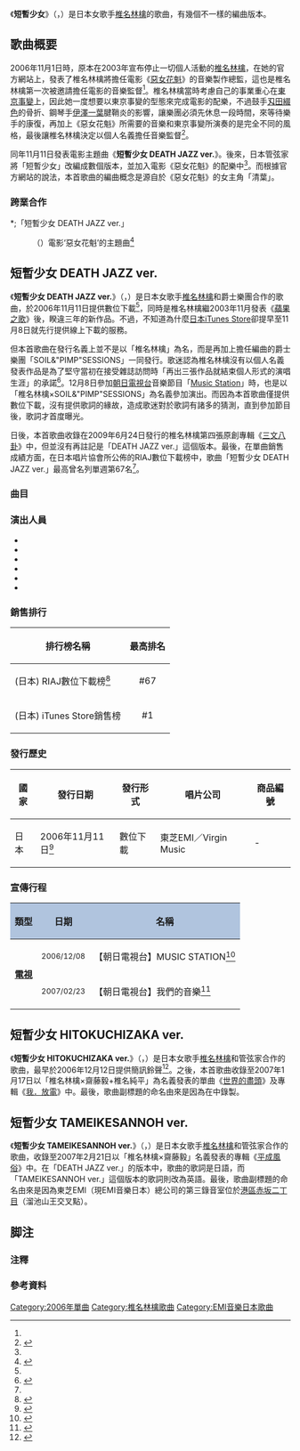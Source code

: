 {{Infobox Single 
| Name           = 短暫少女
| Cover          = Shiina01-11.jpg
| Caption        = 
| Artist         = [[椎名林檎|椎名林檎]]×{{link-ja|SOIL&"PIMP"SESSIONS|SOIL&"PIMP"SESSIONS}}
| from Album     = [[三文八卦|三文八卦]]
| A-side         = 
| B-side         = 
| Released       = {{flagicon|JPN}}2006年11月11日
| Format         = 數位下載
| Recorded       = 2006年
| Genre          = [[J-POP|J-POP]]
| Length         = 2:31
| Label          = [[EMI音樂_(日本)|東芝EMI]]／[[維京唱片|Virgin Music]]
| Writer         = 椎名林檎
| Producer       = 
| Certification  = 
| Chart position = 
*週榜最高第1位（[[iTunes_Store|iTunes Store]]）
*2006年11月榜第67位（RIAJ數位下載榜）
| Last single    = 
| This single    = '''短暫少女'''<br />（2006年）
| Next single    = [[殺手千鈞一髮|殺手千鈞一髮]]<br />（2013年）
{{Extra chronology 2
  | Artist       = [[椎名林檎|椎名林檎]]單曲
  | Type         = single
  | Last single  = [[蘋果之歌|蘋果之歌]]<br />（2003年）
  | This single  = '''短暫少女'''<br />（2006年）
  | Next single  = [[世界的盡頭_(單曲)|世界的盡頭]]<br />（2007年）
  }}
{{Extra chronology 2
  | Artist         = [[椎名林檎|椎名林檎]]數位下載單曲
  | Type           = single
  | Last single    = 
  | This single    = '''短暫少女'''<br />（2006年）
  | Next single    = [[Between_Today_and_Tomorrow|Between Today and Tomorrow]]<br />（2012年）
  }}
| Misc           = 
}}

《'''短暫少女'''》（{{lang|ja|カリソメ乙女}}，{{lang|en|''Karisome Otome／"Temporary" virgin ''}}）是日本女歌手[[椎名林檎|椎名林檎]]的歌曲，有幾個不一樣的編曲版本。

== 歌曲概要 ==
2006年11月1日時，原本在2003年宣布停止一切個人活動的[[椎名林檎|椎名林檎]]，在她的官方網站上，發表了椎名林檎將擔任電影《[[惡女花魁|惡女花魁]]》的音樂製作總監，這也是椎名林檎第一次被邀請擔任電影的音樂監督<ref name="KarisomeOtomeMOVIESONG" />。椎名林檎當時考慮自己的事業重心在[[東京事變|東京事變]]上，因此她一度想要以東京事變的型態來完成電影的配樂，不過鼓手[[刄田綴色|刄田綴色]]的骨折、鋼琴手[[伊澤一葉|伊澤一葉]]腱鞘炎的影響，讓樂團必須先休息一段時間，來等待樂手的康復，再加上《惡女花魁》所需要的音樂和東京事變所演奏的是完全不同的風格，最後讓椎名林檎決定以個人名義擔任音樂監督<ref>{{cite web|title=『ROCKIN'ON JAPAN』2007年1月号 |publisher=ROCKIN'ON JAPAN |language=ja}}</ref>。

同年11月11日發表電影主題曲《'''短暫少女 DEATH JAZZ ver.'''》。後來，日本管弦家{{link-ja|齋藤毅 (音樂家)|斎藤ネコ|齋藤毅}}將「短暫少女」改編成數個版本，並加入電影《惡女花魁》的配樂中<ref name="KarisomeOtomeMOVIESONG" />。而根據官方網站的說法，本首歌曲的編曲概念是源自於《惡女花魁》的女主角「清葉」。

=== 跨業合作 ===
*;「短暫少女 DEATH JAZZ ver.」
:（{{link-ja|Asmik Ace|アスミック・エース}}）電影‘惡女花魁’的主題曲<ref name="KarisomeOtomeMOVIESONG">{{cite web|url=http://www.vibe-net.com/news/?news=0028943 |title=椎名林檎　初の映画音楽監督に就任！ |publisher=vibe-net |language=ja |deadurl=yes |archiveurl=https://web.archive.org/web/20160126124955/http://www.vibe-net.com/news/?news=0028943 |archivedate=2016-01-26 }}</ref>

== 短暫少女 DEATH JAZZ ver. ==
《'''短暫少女 DEATH JAZZ ver.'''》（{{lang|ja|カリソメ乙女 DEATH JAZZ ver.}}，{{lang|en|''Karisome Otome DEATH JAZZ ver./"Temporary" virgin DEATH JAZZ ver.''}}）是日本女歌手[[椎名林檎|椎名林檎]]和爵士樂團{{link-ja|SOIL&"PIMP"SESSIONS|SOIL&"PIMP"SESSIONS}}合作的歌曲，於2006年11月11日提供數位下載<ref name="JPN" />，同時是椎名林檎繼2003年11月發表《[[蘋果之歌|蘋果之歌]]》後，睽違三年的新作品。不過，不知道為什麼[[日本|日本]][[iTunes_Store|iTunes Store]]卻提早至11月8日就先行提供線上下載的服務。

但本首歌曲在發行名義上並不是以「椎名林檎」為名，而是再加上擔任編曲的爵士樂團「SOIL&"PIMP"SESSIONS」一同發行。歌迷認為椎名林檎沒有以個人名義發表作品是為了堅守當初在接受雜誌訪問時「再出三張作品就結束個人形式的演唱生涯」的承諾<ref name="THREE">{{Cite web|url=http://www.switch-pub.co.jp/switch/2000/04/092000000.php |title=特集 椎名林檎 |publisher=SWITCH |language=ja |deadurl=yes |archiveurl=https://web.archive.org/web/20121010030014/http://www.switch-pub.co.jp/switch/2000/04/092000000.php |archivedate=2012-10-10 }}</ref>。12月8日參加[[朝日電視台|朝日電視台]]音樂節目「[[Music_Station|Music Station]]」時，也是以「椎名林檎×SOIL&"PIMP"SESSIONS」為名義參加演出。而因為本首歌曲僅提供數位下載，沒有提供歌詞的緣故，造成歌迷對於歌詞有諸多的猜測，直到參加節目後，歌詞才首度曝光。

日後，本首歌曲收錄在2009年6月24日發行的椎名林檎第四張原創專輯《[[三文八卦|三文八卦]]》中，但並沒有再註記是「DEATH JAZZ ver.」這個版本。最後，在單曲銷售成績方面，在日本唱片協會所公佈的RIAJ數位下載榜中，歌曲「短暫少女 DEATH JAZZ ver.」最高曾名列單週第67名<ref name="RIAJDigitalChart" />。

=== 曲目 ===
{{tracklist
| headline        = 椎名林檎×SOIL&"PIMP"SESSIONS【短暫少女 DEATH JAZZ ver.】
| total_length    = 2:31
| extra_column    = 編曲

| title1         = 短暫少女 DEATH JAZZ ver.
| writer1        = [[椎名林檎|椎名林檎]]
| extra1         = {{link-ja|SOIL&"PIMP"SESSIONS|SOIL&"PIMP"SESSIONS}}
| length1        = 2:31
}}

=== 演出人員 ===
;{{link-ja|SOIL&"PIMP"SESSIONS|SOIL&"PIMP"SESSIONS}}
{{col-begin}}
*{{lang|ja|扇動者：社長（本名：久嶋識史）}}
*{{lang|ja|[[小號|小號手]]：タブゾンビ（本名：椨智紹）}}
*{{lang|ja|[[薩克斯風|薩克斯風手]]：元晴（本名：深田元晴）}}
*{{lang|ja|鍵盤手：丈青（本名：佐藤丈青）}}
*{{lang|ja|[[低音提琴|低音提琴手]]：秋田ゴールドマン（本名：秋田紀彰）}}
*{{lang|ja|鼓　手：みどりん（本名：緑川直人）}}
{{col-end}}

=== 銷售排行 ===
{| class="wikitable sortable"
! 排行榜名稱
! 最高排名
|-
| (日本) RIAJ數位下載榜<ref name="RIAJDigitalChart">{{cite web |url=http://www.riaj.or.jp/data/others/chart/w061220_2.html |title=2006年11月數位下載統計排名 |publisher=RIAJ |language=ja |accessdate=2009-12-20 |archive-date=2010-11-29 |archive-url=https://web.archive.org/web/20101129174011/http://riaj.or.jp/data/others/chart/w061220_2.html |dead-url=no }}</ref>
| align="center"| #67
|-
| (日本) iTunes Store銷售榜
| align="center"| #1
|}

=== 發行歷史 ===
{|class="wikitable"
! 國家
! 發行日期
! 發行形式
! 唱片公司
! 商品編號
|-
| 日本
| 2006年11月11日<ref name="JPN">{{cite web |url=http://www.emimusic.jp/emd/ |title=EMI線上音樂下載網站 |publisher=EMI |language=ja |deadurl=yes |archiveurl=https://web.archive.org/web/20091231120839/http://www.emimusic.jp/emd/ |archivedate=2009-12-31 }}</ref>
| 數位下載
| 東芝EMI／Virgin Music
| -
|}

=== 宣傳行程 ===
{| class="wikitable"
|-
!  scope="col" style="background:#B0C4DE;" | 類型
!  scope="col" style="background:#B0C4DE;" | 日期
!  scope="col" style="background:#B0C4DE;" | 名稱
|-
| rowspan="2" align="center" | '''[[電視|電視]]''' || <small>2006/12/08</small> || 【朝日電視台】MUSIC STATION<ref name="MS2006">{{cite web |url=http://www.musictvprogram.com/m-station2006.html |title=Music Station2006 |publisher=musictvprogram |language=ja |accessdate=2016-01-07 |archive-date=2016-01-26 |archive-url=https://web.archive.org/web/20160126230440/http://www.musictvprogram.com/m-station2006.html |dead-url=no }}</ref>
|-
| <small>2007/02/23</small> || 【朝日電視台】我們的音樂<ref>{{Cite web|url=http://wwwz.fujitv.co.jp/ourmusic/shiina2.html |title=我們的音樂#146預告 |publisher=富士電視台 |language=ja |deadurl=yes |archiveurl=https://web.archive.org/web/20091228112546/http://wwwz.fujitv.co.jp/ourmusic/shiina2.html |archivedate=2009-12-28 }}</ref>
|}

== 短暫少女 HITOKUCHIZAKA ver. ==
《'''短暫少女 HITOKUCHIZAKA ver.'''》（{{lang|ja|カリソメ乙女 HITOKUCHIZAKA ver.}}，{{lang|en|''Karisome Otome HITOKUCHIZAKA ver./"Temporary" virgin HITOKUCHIZAKA ver.''}}）是日本女歌手[[椎名林檎|椎名林檎]]和管弦家{{link-ja|齋藤毅 (音樂家)|斎藤ネコ|齋藤毅}}合作的歌曲，最早於2006年12月12日提供簡訊鈴聲<ref name="JPN2">{{cite web |url=http://tower.jp/article/news/2006/12/05/100008719 |title=椎名林檎、ニュー・アルバム『平成風俗』と同時にライヴDVD「第一回林檎班大会の模様」をリリース |publisher=tower |language=ja |accessdate=2016-01-05 |archive-date=2016-03-03 |archive-url=https://web.archive.org/web/20160303162417/http://tower.jp/article/news/2006/12/05/100008719 |dead-url=no }}</ref>。之後，本首歌曲收錄至2007年1月17日以「椎名林檎×齋藤毅+椎名純平」為名義發表的單曲《[[世界的盡頭_(單曲)|世界的盡頭]]》及專輯《[[我·放電|我．放電]]》中。最後，歌曲副標題的命名由來是因為在{{link-ja|一口坂錄音室|一口坂スタジオ}}{{refnest|group=注|一口坂錄音室的英文拼法為HITOKUCHI-ZAKA STUDIO A&V。}}中錄製。

== 短暫少女 TAMEIKESANNOH ver. ==
《'''短暫少女 TAMEIKESANNOH ver.'''》（{{lang|ja|カリソメ乙女 TAMEIKESANNOH ver.}}，{{lang|en|''Karisome Otome TAMEIKESANNOH ver./"Temporary" virgin TAMEIKESANNOH ver.''}}）是日本女歌手[[椎名林檎|椎名林檎]]和管弦家{{link-ja|齋藤毅 (音樂家)|斎藤ネコ|齋藤毅}}合作的歌曲，收錄至2007年2月21日以「椎名林檎×齋藤毅」名義發表的專輯《[[平成風俗|平成風俗]]》中。在「DEATH JAZZ ver.」的版本中，歌曲的歌詞是日語，而「TAMEIKESANNOH ver.」這個版本的歌詞則改為英語。最後，歌曲副標題的命名由來是因為東芝EMI（現EMI音樂日本）總公司的第三錄音室位於[[港區_(東京都)|港區]][[赤坂|赤坂二丁目]]{{refnest|group=注|現在已經搬至赤坂5丁目[[赤坂Sacas|赤坂Sacas]]內的[[赤坂Biz塔樓大廈|赤坂Biz塔樓大廈]]。}}（溜池山王交叉點{{refnest|group=注|溜池山王的英文拼法為Tameike-Sannoh。}}）。

== 脚注 ==
=== 注釋 ===
{{Reflist|group="注"|2}}

=== 參考資料 ===
{{Reflist|2}}

{{椎名林檎}}

{{DEFAULTSORT:Karisome Otome DEATH JAZZ ver}}
[[Category:2006年單曲|Category:2006年單曲]]
[[Category:椎名林檎歌曲|Category:椎名林檎歌曲]]
[[Category:EMI音樂日本歌曲|Category:EMI音樂日本歌曲]]